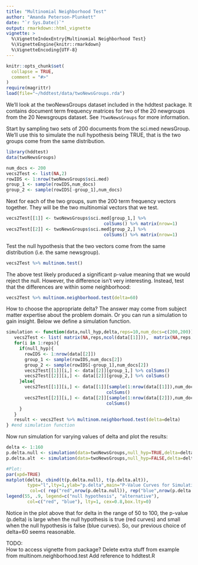 ```yaml
---
title: "Multinomial Neighborhood Test"
author: "Amanda Peterson-Plunkett"
date: "`r Sys.Date()`"
output: rmarkdown::html_vignette
vignette: >
  %\VignetteIndexEntry{Multinomial Neighborhood Test}
  %\VignetteEngine{knitr::rmarkdown}
  %\VignetteEncoding{UTF-8}
---
```


```r
knitr::opts_chunk$set(
  collapse = TRUE,
  comment = "#>"
)
require(magrittr)
load(file="~/hddtest/data/twoNewsGroups.rda")
```


We'll look at the twoNewsGroups dataset included in the hddtest package. It contains document term frequency matrices for two of the 20 newgroups from the 20 Newsgroups dataset. See `?twoNewsGroups` for more information.

Start by sampling two sets of 200 documents from the sci.med newsGroup. We'll use this to simulate the null hypothesis being TRUE, that is the two groups come from the same distribution. 

```r
library(hddtest)
data(twoNewsGroups)

num_docs <- 200
vecs2Test <- list(NA,2)
rowIDS <- 1:nrow(twoNewsGroups$sci.med)
group_1 <- sample(rowIDS,num_docs)
group_2 <- sample(rowIDS[-group_1],num_docs)
```

Next for each of the two groups, sum the 200 term frequency vectors together. They will be the two multinomial vectors that we test.

```r
vecs2Test[[1]] <- twoNewsGroups$sci.med[group_1,] %>%
                                     colSums() %>% matrix(nrow=1)
vecs2Test[[2]] <- twoNewsGroups$sci.med[group_2,] %>%
                                     colSums() %>% matrix(nrow=1)

```


Test the null hypothesis that the two vectors come from the same distribution (i.e. the same newsgroup).

```r
vecs2Test %>% multinom.test()
```

The above test likely produced a significant p-value meaning that we would reject the null. However, the difference isn't very interesting. Instead, test that the differences are within some neighborhood:

```r
vecs2Test %>% multinom.neighborhood.test(delta=60)
```

How to choose the appropriate delta? The answer may come from subject matter expertise about the problem domain. Or you can run a simulation to gain insight. Below we define a simulation function. 

```r
simulation <- function(data,null_hyp,delta,reps=10,num_docs=c(200,200)){
   vecs2Test <- list( matrix(NA,reps,ncol(data[[1]])),  matrix(NA,reps,ncol(data[[1]])) )
   for(i in 1:reps){
     if(null_hyp){
       rowIDS <- 1:nrow(data[[2]])
       group_1 <- sample(rowIDS,num_docs[2])
       group_2 <- sample(rowIDS[-group_1],num_docs[2])
       vecs2Test[[1]][i,] <- data[[2]][group_1,] %>% colSums()
       vecs2Test[[2]][i,] <- data[[2]][group_2,] %>% colSums()
     }else{
       vecs2Test[[1]][i,] <- data[[1]][sample(1:nrow(data[[1]]),num_docs[1]),] %>%
                                      colSums()
       vecs2Test[[2]][i,] <- data[[2]][sample(1:nrow(data[[2]]),num_docs[2]),] %>%
                                      colSums()
     }
   }
   result <- vecs2Test %>% multinom.neighborhood.test(delta=delta)
} #end simulation function
```

Now run simulation for varying values of delta and plot the results:

```r
delta <- 1:160
p.delta.null <- simulation(data=twoNewsGroups,null_hyp=TRUE,delta=delta)$pvalue_delta
p.delta.alt  <- simulation(data=twoNewsGroups,null_hyp=FALSE,delta=delta)$pvalue_delta

#Plot:
par(xpd=TRUE)
matplot(delta, cbind(t(p.delta.null), t(p.delta.alt)),
        type="l",lty=1,ylab="p.delta",main="P-Value Curves for Simulation",
         col=c( rep("red",nrow(p.delta.null)), rep("blue",nrow(p.delta.alt))))
legend(55, .9, legend=c("null hypothesis", "alternative"),
        col=c("red", "blue"), lty=1, cex=0.8,box.lty=0)
```

Notice in the plot above that for delta in the range of 50 to 100, the p-value (p.delta) is large when the null hypothesis is true (red curves) and small when the null hypothesis is false (blue curves). So, our previous choice of delta=60 seems reasonable.

TODO:  
How to access vignette from package?
Delete extra stuff from example from multinom.neighborhood.test
Add reference to hddtest.R


